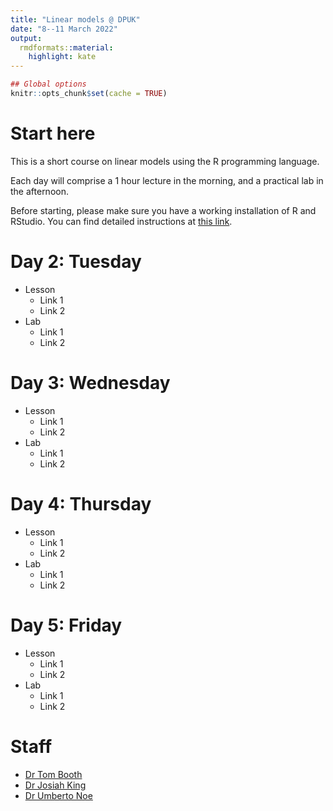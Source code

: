 ```yaml
---
title: "Linear models @ DPUK"
date: "8--11 March 2022"
output:
  rmdformats::material:
    highlight: kate
---
```


```r
## Global options
knitr::opts_chunk$set(cache = TRUE)
```


# Start here

This is a short course on linear models using the R programming language.

Each day will comprise a 1 hour lecture in the morning, and a practical lab in the afternoon.

Before starting, please make sure you have a working installation of R and RStudio. You can find detailed instructions at [this link](https://uoepsy.github.io/scs/dpuk/install-update-r.html).

# Day 2: Tuesday

- Lesson
    + Link 1
    + Link 2

- Lab
    + Link 1
    + Link 2

# Day 3: Wednesday

- Lesson
    + Link 1
    + Link 2

- Lab
    + Link 1
    + Link 2

# Day 4: Thursday

- Lesson
    + Link 1
    + Link 2

- Lab
    + Link 1
    + Link 2

# Day 5: Friday

- Lesson
    + Link 1
    + Link 2

- Lab
    + Link 1
    + Link 2

# Staff

- [Dr Tom Booth](https://www.ed.ac.uk/profile/tom-booth)
- [Dr Josiah King](https://www.ed.ac.uk/profile/josiah-pj-king)
- [Dr Umberto Noe](https://www.ed.ac.uk/profile/umberto-noe)

